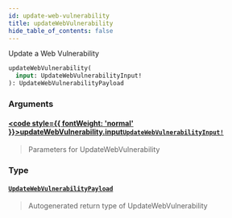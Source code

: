 ```yaml
---
id: update-web-vulnerability
title: updateWebVulnerability
hide_table_of_contents: false
---
```








Update a Web Vulnerability

```graphql
updateWebVulnerability(
  input: UpdateWebVulnerabilityInput!
): UpdateWebVulnerabilityPayload
```


### Arguments

#### [<code style={{ fontWeight: 'normal' }}>updateWebVulnerability.<b>input</b></code>](#)<Bullet />[`UpdateWebVulnerabilityInput!`](/api/graphql/documentation/inputs/update-web-vulnerability-input) <Badge class="secondary" text="non-null"/> <Badge class="secondary" text="input"/>
> Parameters for UpdateWebVulnerability
> 

### Type

#### [`UpdateWebVulnerabilityPayload`](/api/graphql/documentation/objects/update-web-vulnerability-payload) <Badge class="secondary" text="object"/>
> Autogenerated return type of UpdateWebVulnerability
> 





